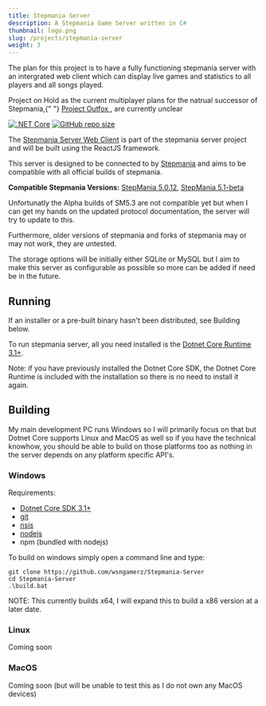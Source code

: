 ```yaml
---
title: Stepmania Server
description: A Stepmania Game Server written in C#
thumbnail: logo.png
slug: /projects/stepmania-server
weight: 3
---
```


The plan for this project is to have a fully functioning stepmania server with an intergrated web client which can
display live games and statistics to all players and all songs played.

<div class="alert alert-info">
    Project on Hold as the current multiplayer plans for the natrual successor of Stepmania,{" "}
    <a href="https://projectmoon.dance/" target="_blank">
        Project Outfox
    </a>
    , are currently unclear
</div>

[![.NET Core](https://github.com/wsngamerz/Stepmania-Server/workflows/.NET%20Core/badge.svg)](https://github.com/wsngamerz/Stepmania-Server/actions)
[![GitHub repo size](https://img.shields.io/github/repo-size/wsngamerz/Stepmania-Server)](https://github.com/wsngamerz/Stepmania-Server)

The [Stepmania Server Web Client](https://github.com/wsngamerz/Stepmania-Server-Web) is part of the stepmania server
project and will be built using the ReactJS framework.

This server is designed to be connected to by [Stepmania](https://github.com/stepmania/stepmania) and aims to be
compatible with all official builds of stepmania.

**Compatible Stepmania Versions:**
[StepMania 5.0.12](https://github.com/stepmania/stepmania/releases/tag/v5.0.12),
[StepMania 5.1-beta](https://github.com/stepmania/stepmania/releases/tag/v5.1.0-b2)

Unfortunatly the Alpha builds of SM5.3 are not compatible yet but when I can get my hands on the updated protocol
documentation, the server will try to update to this.

Furthermore, older versions of stepmania and forks of stepmania may or may not work, they are untested.

The storage options will be initially either SQLite or MySQL but I aim to make this server as configurable as possible
so more can be added if need be in the future.

## Running

If an installer or a pre-built binary hasn't been distributed, see Building below.

To run stepmania server, all you need installed is the
[Dotnet Core Runtime 3.1+](https://dotnet.microsoft.com/download).

Note: if you have previously installed the Dotnet Core SDK, the Dotnet Core Runtime is included with the installation
so there is no need to install it again.

## Building

My main development PC runs Windows so I will primarily focus on that but Dotnet Core supports Linux and MacOS as well
so if you have the technical knowhow, you should be able to build on those platforms too as nothing in the server
depends on any platform specific API's.

### Windows

Requirements:

-   [Dotnet Core SDK 3.1+](https://dotnet.microsoft.com/download)
-   [git](https://git-scm.com/downloads)
-   [nsis](https://nsis.sourceforge.io/Download)
-   [nodejs](https://nodejs.org/en/download/)
-   npm (bundled with nodejs)

To build on windows simply open a command line and type:

```batch
git clone https://github.com/wsngamerz/Stepmania-Server
cd Stepmania-Server
.\build.bat
```

NOTE: This currently builds x64, I will expand this to build a x86 version at a later date.

### Linux

Coming soon

### MacOS

Coming soon (but will be unable to test this as I do not own any MacOS devices)
